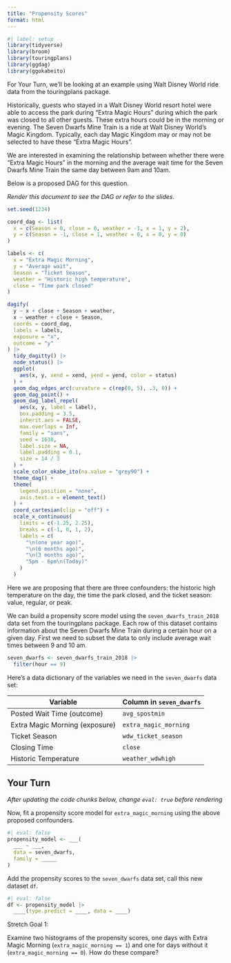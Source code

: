 ```yaml
---
title: "Propensity Scores"
format: html
---
```


```r
#| label: setup
library(tidyverse)
library(broom)
library(touringplans)
library(ggdag)
library(ggokabeito)
```

For Your Turn, we'll be looking at an example using Walt Disney World ride data from the touringplans package.

Historically, guests who stayed in a Walt Disney World resort hotel were able to access the park during "Extra Magic Hours" during which the park was closed to all other guests.
These extra hours could be in the morning or evening.
The Seven Dwarfs Mine Train is a ride at Walt Disney World's Magic Kingdom. Typically, each day Magic Kingdom may or may not be selected to have these "Extra Magic Hours".

We are interested in examining the relationship between whether there were "Extra Magic Hours" in the morning and the average wait time for the Seven Dwarfs Mine Train the same day between 9am and 10am.

Below is a proposed DAG for this question.

*Render this document to see the DAG or refer to the slides*.

```r
set.seed(1234)

coord_dag <- list(
  x = c(Season = 0, close = 0, weather = -1, x = 1, y = 2),
  y = c(Season = -1, close = 1, weather = 0, x = 0, y = 0)
)

labels <- c(
  x = "Extra Magic Morning",
  y = "Average wait",
  Season = "Ticket Season",
  weather = "Historic high temperature",
  close = "Time park closed"
)

dagify(
  y ~ x + close + Season + weather,
  x ~ weather + close + Season,
  coords = coord_dag,
  labels = labels,
  exposure = "x",
  outcome = "y"
) |>
  tidy_dagitty() |>
  node_status() |>
  ggplot(
    aes(x, y, xend = xend, yend = yend, color = status)
  ) +
  geom_dag_edges_arc(curvature = c(rep(0, 5), .3, 0)) +
  geom_dag_point() +
  geom_dag_label_repel(
    aes(x, y, label = label),
    box.padding = 3.5, 
    inherit.aes = FALSE,
    max.overlaps = Inf, 
    family = "sans",
    seed = 1630,
    label.size = NA, 
    label.padding = 0.1,
    size = 14 / 3
  ) +
  scale_color_okabe_ito(na.value = "grey90") +
  theme_dag() +
  theme(
    legend.position = "none",
    axis.text.x = element_text()
  ) +
  coord_cartesian(clip = "off") +
  scale_x_continuous(
    limits = c(-1.25, 2.25),
    breaks = c(-1, 0, 1, 2),
    labels = c(
      "\n(one year ago)",
      "\n(6 months ago)",
      "\n(3 months ago)",
      "5pm - 6pm\n(Today)"
    )
  )
```

Here we are proposing that there are three confounders: the historic high temperature on the day, the time the park closed, and the ticket season: value, regular, or peak.

We can build a propensity score model using the `seven_dwarfs_train_2018` data set from the touringplans package.
Each row of this dataset contains information about the Seven Dwarfs Mine Train during a certain hour on a given day.
First we need to subset the data to only include average wait times between 9 and 10 am.

```r
seven_dwarfs <- seven_dwarfs_train_2018 |>
  filter(hour == 9)
```

Here's a data dictionary of the variables we need in the `seven_dwarfs` data set:

| Variable                       | Column in `seven_dwarfs` |
|--------------------------------|--------------------------|
| Posted Wait Time (outcome)     | `avg_spostmin`           |
| Extra Magic Morning (exposure) | `extra_magic_morning`    |
| Ticket Season                  | `wdw_ticket_season`      |
| Closing Time                   | `close`                  |
| Historic Temperature           | `weather_wdwhigh`        |

## Your Turn

*After updating the code chunks below, change `eval: true` before rendering*

Now, fit a propensity score model for `extra_magic_morning` using the above proposed confounders.

```r
#| eval: false
propensity_model <- ___(
  ___ ~ ___,
  data = seven_dwarfs,
  family = _____
)
```

Add the propensity scores to the `seven_dwarfs` data set, call this new dataset `df`.

```r
#| eval: false
df <- propensity_model |>
  ____(type.predict = ____, data = ____)
```

Stretch Goal 1:

Examine two histograms of the propensity scores, one days with Extra Magic Morning (`extra_magic_morning == 1`) and one for days without it (`extra_magic_morning == 0`).
How do these compare?

```r

```
